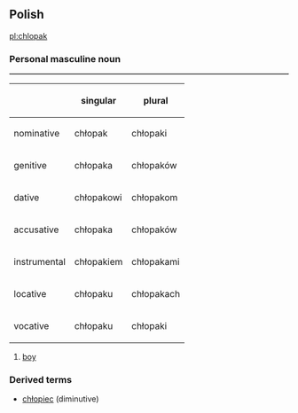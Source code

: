 ==Polish==
[[pl:chlopak]]
===Personal masculine noun===
<table border=1>
{| 
! !! singular !! plural
|-
! nominative
| chłopak || chłopaki
|-
! genitive
| chłopaka || chłopaków
|-
! dative
| chłopakowi || chłopakom
|-
! accusative
| chłopaka || chłopaków
|-
! instrumental
| chłopakiem || chłopakami
|-
! locative
| chłopaku || chłopakach
|-
! vocative
| chłopaku || chłopaki
|}
</table>

# [[boy]]

===Derived terms===
*[[chłopiec]] (diminutive)